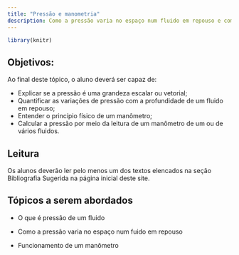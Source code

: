 ```yaml
---
title: "Pressão e manometria"
description: Como a pressão varia no espaço num fluido em repouso e como medimos seu valor.
---
```



```r
library(knitr)
```

## Objetivos: 

Ao final deste tópico, o aluno deverá ser capaz de:

- Explicar se a pressão é uma grandeza escalar ou vetorial;
- Quantificar as variações de pressão com a profundidade de um fluido em repouso;
- Entender o princípio físico de um manômetro;
- Calcular a pressão por meio da leitura de um manômetro de um ou de vários fluidos.

## Leitura

Os alunos deverão ler pelo menos um dos textos elencados na seção Bibliografia Sugerida na página inicial deste site. 

## Tópicos a serem abordados

- O que é pressão de um fluido

- Como a pressão varia no espaço num fuido em repouso

- Funcionamento de um manômetro

